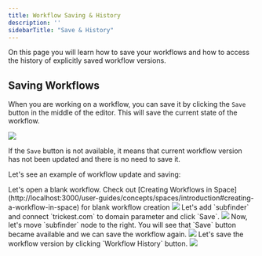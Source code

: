 ```yaml
---
title: Workflow Saving & History
description: ''
sidebarTitle: "Save & History"
---
```


On this page you will learn how to save your workflows and how to access the history of explicitly saved workflow versions.

## Saving Workflows

When you are working on a workflow, you can save it by clicking the `Save` button in the middle of the editor. This will save the current state of the workflow.

<Frame>
    <img src="/images/save-workflow.png"/>
</Frame>

<Tip>If the `Save` button is not available, it means that current workflow version has not been updated and there is no need to save it.</Tip>


Let's see an example of workflow update and saving:

<Steps>
  <Step title="New Blank Workflow">
    Let's open a blank workflow.
    <Tip>Check out [Creating Workflows in Space](http://localhost:3000/user-guides/concepts/spaces/introduction#creating-a-workflow-in-space) for blank workflow creation</Tip>
    <Frame>
        <img src="/images/blank-workflow.png"/>
    </Frame>
  </Step>
  <Step title="Adding subfinder node">
    Let's add `subfinder` and connect `trickest.com` to domain parameter and click `Save`.
    <Frame>
        <img src="/images/save-workflow-subfinder.gif"/>
    </Frame>
  </Step>
  <Step title="Moving the Node and Saving">
    Now, let's move `subfinder` node to the right. You will see that `Save` button became available and we can save the workflow again.
    <Frame>
        <img src="/images/moving-node-saving.gif"/>
    </Frame>
  </Step>
    <Step title="Saving Workflow Version">
    Let's save the workflow version by clicking `Workflow History` button.
    <Frame>
        <img src="/images/workflow-history.gif"/>
    </Frame>
  </Step>
</Steps>